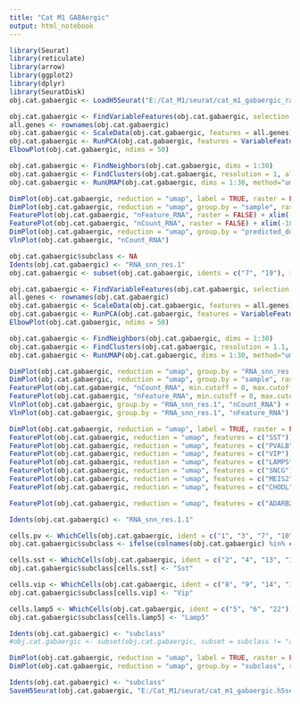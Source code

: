 ```yaml
---
title: "Cat M1 GABAergic"
output: html_notebook
---
```


```r

library(Seurat)
library(reticulate)
library(arrow)
library(ggplot2)
library(dplyr)
library(SeuratDisk)
obj.cat.gabaergic <- LoadH5Seurat("E:/Cat_M1/seurat/cat_m1_gabaergic_raw.h5Seurat")

```


```r

obj.cat.gabaergic <- FindVariableFeatures(obj.cat.gabaergic, selection.method = "vst", nfeatures = 3000)
all.genes <- rownames(obj.cat.gabaergic)
obj.cat.gabaergic <- ScaleData(obj.cat.gabaergic, features = all.genes)
obj.cat.gabaergic <- RunPCA(obj.cat.gabaergic, features = VariableFeatures(object = obj.cat.gabaergic))
ElbowPlot(obj.cat.gabaergic, ndims = 50)

```


```r

obj.cat.gabaergic <- FindNeighbors(obj.cat.gabaergic, dims = 1:30)
obj.cat.gabaergic <- FindClusters(obj.cat.gabaergic, resolution = 1, algorithm = 4, method = "igraph")
obj.cat.gabaergic <- RunUMAP(obj.cat.gabaergic, dims = 1:30, method="umap-learn")

```


```r

DimPlot(obj.cat.gabaergic, reduction = "umap", label = TRUE, raster = FALSE) + NoLegend() + xlim(-18, 18) + ylim(-18, 18) + coord_equal()
DimPlot(obj.cat.gabaergic, reduction = "umap", group.by = "sample", raster = FALSE, shuffle = TRUE) + xlim(-18, 18) + ylim(-18, 18) + coord_equal()
FeaturePlot(obj.cat.gabaergic, "nFeature_RNA", raster = FALSE) + xlim(-18, 18) + ylim(-18, 18) + coord_equal()
FeaturePlot(obj.cat.gabaergic, "nCount_RNA", raster = FALSE) + xlim(-18, 18) + ylim(-18, 18) + coord_equal()
DimPlot(obj.cat.gabaergic, reduction = "umap", group.by = "predicted_doublets", raster = FALSE) + xlim(-18, 18) + ylim(-18, 18) + coord_equal()
VlnPlot(obj.cat.gabaergic, "nCount_RNA")

```


```r

obj.cat.gabaergic$subclass <- NA
Idents(obj.cat.gabaergic) <- "RNA_snn_res.1"
obj.cat.gabaergic <- subset(obj.cat.gabaergic, idents = c("7", "19"), invert = TRUE)

```


```r

obj.cat.gabaergic <- FindVariableFeatures(obj.cat.gabaergic, selection.method = "vst", nfeatures = 3000)
all.genes <- rownames(obj.cat.gabaergic)
obj.cat.gabaergic <- ScaleData(obj.cat.gabaergic, features = all.genes)
obj.cat.gabaergic <- RunPCA(obj.cat.gabaergic, features = VariableFeatures(object = obj.cat.gabaergic))
ElbowPlot(obj.cat.gabaergic, ndims = 50)

```


```r

obj.cat.gabaergic <- FindNeighbors(obj.cat.gabaergic, dims = 1:30)
obj.cat.gabaergic <- FindClusters(obj.cat.gabaergic, resolution = 1.1, algorithm = 4, method = "igraph")
obj.cat.gabaergic <- RunUMAP(obj.cat.gabaergic, dims = 1:30, method="umap-learn")

```


```r

DimPlot(obj.cat.gabaergic, reduction = "umap", group.by = "RNA_snn_res.1.1", label = TRUE, raster = FALSE) + NoLegend() + xlim(-18, 18) + ylim(-18, 18) + coord_equal()
DimPlot(obj.cat.gabaergic, reduction = "umap", group.by = "sample", raster = FALSE, shuffle = TRUE) + xlim(-18, 18) + ylim(-18, 18) + coord_equal()
FeaturePlot(obj.cat.gabaergic, "nCount_RNA", min.cutoff = 0, max.cutoff = 20000) + xlim(-18, 18) + ylim(-18, 18) + coord_equal()
FeaturePlot(obj.cat.gabaergic, "nFeature_RNA", min.cutoff = 0, max.cutoff = 6500) + xlim(-18, 18) + ylim(-18, 18) + coord_equal()
VlnPlot(obj.cat.gabaergic, group.by = "RNA_snn_res.1", "nCount_RNA") + ylim(0, 40000)
VlnPlot(obj.cat.gabaergic, group.by = "RNA_snn_res.1", "nFeature_RNA") + ylim(0, 6500)

```


```r

DimPlot(obj.cat.gabaergic, reduction = "umap", label = TRUE, raster = FALSE) + NoLegend() + xlim(-18, 18) + ylim(-18, 18) + coord_equal()
FeaturePlot(obj.cat.gabaergic, reduction = "umap", features = c("SST")) + xlim(-18, 18) + ylim(-18, 18) + coord_equal()
FeaturePlot(obj.cat.gabaergic, reduction = "umap", features = c("PVALB")) + xlim(-18, 18) + ylim(-18, 18) + coord_equal()
FeaturePlot(obj.cat.gabaergic, reduction = "umap", features = c("VIP")) + xlim(-18, 18) + ylim(-18, 18) + coord_equal()
FeaturePlot(obj.cat.gabaergic, reduction = "umap", features = c("LAMP5")) + xlim(-18, 18) + ylim(-18, 18) + coord_equal()
FeaturePlot(obj.cat.gabaergic, reduction = "umap", features = c("SNCG")) + xlim(-18, 18) + ylim(-18, 18) + coord_equal()
FeaturePlot(obj.cat.gabaergic, reduction = "umap", features = c("MEIS2")) + xlim(-18, 18) + ylim(-18, 18) + coord_equal()
FeaturePlot(obj.cat.gabaergic, reduction = "umap", features = c("CHODL")) + xlim(-18, 18) + ylim(-18, 18) + coord_equal()

FeaturePlot(obj.cat.gabaergic, reduction = "umap", features = c("ADARB2")) + xlim(-18, 18) + ylim(-18, 18) + coord_equal()

```


```r

Idents(obj.cat.gabaergic) <- "RNA_snn_res.1.1"

cells.pv <- WhichCells(obj.cat.gabaergic, ident = c("1", "3", "7", "10", "15", "16", "21")) 
obj.cat.gabaergic$subclass <- ifelse(colnames(obj.cat.gabaergic) %in% cells.pv, "Pvalb", "ambiguous")

cells.sst <- WhichCells(obj.cat.gabaergic, ident = c("2", "4", "13", "17", "18"))
obj.cat.gabaergic$subclass[cells.sst] <- "Sst"

cells.vip <- WhichCells(obj.cat.gabaergic, ident = c("8", "9", "14", "19", "20"))
obj.cat.gabaergic$subclass[cells.vip] <- "Vip"

cells.lamp5 <- WhichCells(obj.cat.gabaergic, ident = c("5", "6", "22"))
obj.cat.gabaergic$subclass[cells.lamp5] <- "Lamp5"

Idents(obj.cat.gabaergic) <- "subclass"
#obj.cat.gabaergic <- subset(obj.cat.gabaergic, subset = subclass != "ambiguous")

```


```r

DimPlot(obj.cat.gabaergic, reduction = "umap", label = TRUE, raster = FALSE) + NoLegend() + xlim(-18, 18) + ylim(-18, 18) + coord_equal()
DimPlot(obj.cat.gabaergic, reduction = "umap", group.by = "subclass", raster = FALSE) + xlim(-18, 18) + ylim(-18, 18) + coord_equal()

```


```r

Idents(obj.cat.gabaergic) <- "subclass"
SaveH5Seurat(obj.cat.gabaergic, "E:/Cat_M1/seurat/cat_m1_gabaergic.h5seurat", overwrite = TRUE, verbose = TRUE)

```

